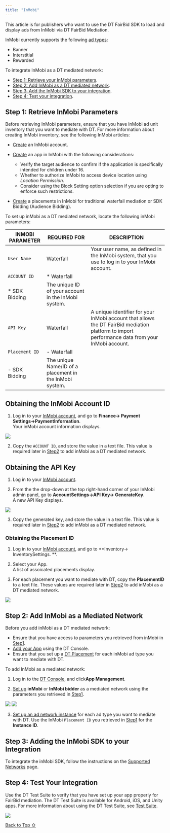 ```yaml
---
title: "InMobi"
---
```


This article is for publishers who want to use the DT FairBid SDK to load and display ads from InMobi via DT FairBid Mediation.

InMobi currently supports the following [ad types](https://developer.digitalturbine.com/hc/en-us/articles/360010915358-Ad-Types-and-Placement-ID):

* Banner
* Interstitial
* Rewarded

To integrate InMobi as a DT mediated network:

* [Step 1: Retrieve your InMobi parameters](#h_01J9W9C31TWB39TK3MG01T6EXE).
* [Step 2: Add InMobi as a DT mediated network](#h_01HN007B7WTB7QNA9P66MA0P94).
* [Step 3: Add the InMobi SDK to your integration](#h_01HMBMW7WQTXTTNNMYFPBHBZDQ).
* [Step 4: Test your integration](#h_01JD5CZBJBP7FYC7RY5NGJQF1V).

## Step 1: Retrieve InMobi Parameters

Before retrieving InMobi parameters, ensure that you have InMobi ad unit inventory that you want to mediate with DT. For more information about creating InMobi inventory, see the following InMobi articles:

* [Create](https://publisher.inmobi.com/signup) an InMobi account.

* [Create](https://support.inmobi.com/monetize/publisher-dashboard/inventory-tab/inventory-settings#add-inventory) an app in InMobi with the following considerations:

  * Verify the target audience to confirm if the application is specifically intended for children under 16.
  * Whether to authorize InMobi to access device location using *Location Permission*.
  * Consider using the Block Setting option selection if you are opting to enforce such restrictions.

* [Create](https://support.inmobi.com/monetize/publisher-dashboard/inventory-tab/inventory-settings#create-placements) a placements in InMobi for traditional waterfall mediation or SDK Bidding (Audience Bidding).

To set up inMobi as a DT mediated network, locate the following inMobi parameters:

| INMOBI PARAMETER | REQUIRED FOR              | DESCRIPTION                                                                                                                                    |
| ---------------- | ------------------------- | ---------------------------------------------------------------------------------------------------------------------------------------------- |
| `User Name`      | Waterfall                 | Your user name, as defined in the InMobi system, that you use to log in to your InMobi account.                                                |
| `ACCOUNT ID`     | * Waterfall
* SDK Bidding | The unique ID of your account in the InMobi system.                                                                                            |
| `API Key`        | Waterfall                 | A unique identifier for your InMobi account that allows the DT FairBid mediation platform to import performance data from your InMobi account. |
| `Placement ID`   | - Waterfall
- SDK Bidding | The unique Name/ID of a placement in the InMobi system.                                                                                        |

## Obtaining the InMobi Account ID

1. Log in to your [InMobi account](https://login.microsoftonline.com/99b97e0e-6a13-4d32-b39a-1a2a28aa6ba8/oauth2/v2.0/authorize?redirect_uri=https%3A%2F%2Fpublisher.inmobi.com%2Fauth%2Fopenid%2Freturn\&client_id=f464a21e-8c1a-4717-aa29-86f89624762d\&scope=openid+profile\&response_type=id_token\&response_mode=form_post\&nonce=8f4vUXm084), and go to **Finance→ Payment Settings→PaymentInformation**.\
   Your inMobi account information displays.

<Frame caption="">
  <img src="https://developer.digitalturbine.com/hc/article_attachments/16246563065372" />
</Frame>

2. Copy the `ACCOUNT ID`, and store the value in a text file. This value is required later in [Step2](#h_01HN007B7WTB7QNA9P66MA0P94 "Adding InMobi as a Mediated Network in DT FairBid") to add inMobi as a DT mediated network.

## Obtaining the API Key

1. Log in to your [InMobi account](https://login.microsoftonline.com/99b97e0e-6a13-4d32-b39a-1a2a28aa6ba8/oauth2/v2.0/authorize?redirect_uri=https%3A%2F%2Fpublisher.inmobi.com%2Fauth%2Fopenid%2Freturn\&client_id=f464a21e-8c1a-4717-aa29-86f89624762d\&scope=openid+profile\&response_type=id_token\&response_mode=form_post\&nonce=8f4vUXm084).

2) From the the drop-down at the top right-hand corner of your InMobi admin panel, go to **AccountSettings→API Key→ GenerateKey**.\
   A new API Key displays.

<Frame caption="">
  <img src="https://developer.digitalturbine.com/hc/article_attachments/16246563067164" />
</Frame>

3. Copy the generated key, and store the value in a text file. This value is required later in [Step2](#h_01HN007B7WTB7QNA9P66MA0P94 "Adding InMobi as a Mediated Network in DT FairBid") to add inMobi as a DT mediated network.

### Obtaining the Placement ID

1. Log in to your [InMobi account](https://login.microsoftonline.com/99b97e0e-6a13-4d32-b39a-1a2a28aa6ba8/oauth2/v2.0/authorize?redirect_uri=https%3A%2F%2Fpublisher.inmobi.com%2Fauth%2Fopenid%2Freturn\&client_id=f464a21e-8c1a-4717-aa29-86f89624762d\&scope=openid+profile\&response_type=id_token\&response_mode=form_post\&nonce=8f4vUXm084), and go to **Inventory→ InventorySettings. **.

2) Select your App.\
   A list of assoicated placements display.

3. For each placement you want to mediate with DT, copy the **PlacementID** to a text file. These values are required later in [Step2](#h_01HN007B7WTB7QNA9P66MA0P94 "Adding InMobi as a Mediated Network in DT FairBid") to add inMobi as a DT mediated network.

<Frame caption="">
  <img src="https://developer.digitalturbine.com/hc/article_attachments/16246527121564" />
</Frame>

## Step 2: Add InMobi as a Mediated Network

Before you add inMobi as a DT mediated network:

* Ensure that you have access to parameters you retrieved from inMobi in [Step1](#h_01J9W9C31TWB39TK3MG01T6EXE).
* [Add your App](https://developer.digitalturbine.com/hc/en-us/articles/14755391313308-Adding-an-App) using the DT Console.
* Ensure that you set up a [DT Placement](https://developer.digitalturbine.com/hc/en-us/articles/15005035293468-Setting-Up-Placements "Create a DT placement") for each inMobi ad type you want to mediate with DT.

To add InMobi as a mediated network:

1. Log in to the [DT Console](https://console.fyber.com/), and click**App Management**.

2) [Set up](https://developer.digitalturbine.com/hc/en-us/articles/15005016082972-Setting-Up-Mediated-Networks) **inMobi** or **InMobi bidder** as a mediated network using the parameters you retrieved in [Step1](#h_01J9W9C31TWB39TK3MG01T6EXE).

<Frame caption="inMobi_2024-10-10_17-57-37.png">
  <img src="https://developer.digitalturbine.com/hc/article_attachments/16348038895644" />
</Frame>

<Frame caption="InMobi-Bidder_2025-01-14_11-58-09.png">
  <img src="https://developer.digitalturbine.com/hc/article_attachments/17930900816540" />
</Frame>

3. [Set up an ad network instance](https://developer.digitalturbine.com/hc/en-us/articles/15111147606428-Setting-Up-Instances) for each ad type you want to mediate with DT. Use the InMobi `Placement ID` you retrieved in [Step1](#h_01J9W9C31TWB39TK3MG01T6EXE) for the **Instance ID**.

## Step 3: Adding the InMobi SDK to your Integration

To integrate the inMobi SDK, follow the instructions on the [Supported Networks](https://developer.digitalturbine.com/hc/en-us/articles/360010077777-Supported-Networks) page.

## Step 4: Test Your Integration

Use the DT Test Suite to verify that you have set up your app properly for FairBid mediation. The DT Test Suite is available for Android, iOS, and Unity apps. For more information about using the DT Test Suite, see [Test Suite](https://developer.digitalturbine.com/hc/en-us/articles/16840582428316-Test-Suite "Using the DT Test Suite").

<Frame caption="DT Test Suite screen showing app is ready for mediation">
  <img src="https://developer.digitalturbine.com/hc/article_attachments/17017449535516" />
</Frame>

[Back to Top ⇧](#top)
